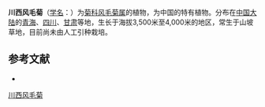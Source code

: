 {{Speciesbox
| name = 川西风毛菊
| status = 
| status_system = 
| image =
| genus = Saussurea
| species = dzeurensis
| authority = Franch.
}}

'''川西风毛菊'''（[[学名|学名]]：{{lang|la|''Saussurea dzeurensis''}}）为[[菊科|菊科]][[风毛菊属|风毛菊属]]的植物，为中国的特有植物。分布在[[中国大陆|中国大陆]]的[[青海|青海]]、[[四川|四川]]、[[甘肃|甘肃]]等地，生长于海拔3,500米至4,000米的地区，常生于山坡草地，目前尚未由人工引种栽培。

== 参考文献 ==
<div class="references-small">
* {{cite web| url =http://www.bioinfo.cn/db05/KmzwSpecies.php?action=view&id=5278| title =川西风毛菊| work =《中国高等植物数据库全库》| publisher =中国科学院微生物研究所| author =昆明植物研究所| accessdate =2009-02-24| deadurl =yes| archiveurl =https://web.archive.org/web/20160305032631/http://www.bioinfo.cn/db05/KmzwSpecies.php?action=view&id=5278| archivedate =2016-03-05}}
</div>
{{Taxonbar|from=Q11055918}}

[[Category:风毛菊属|川西风毛菊]]


{{植物小作品}}